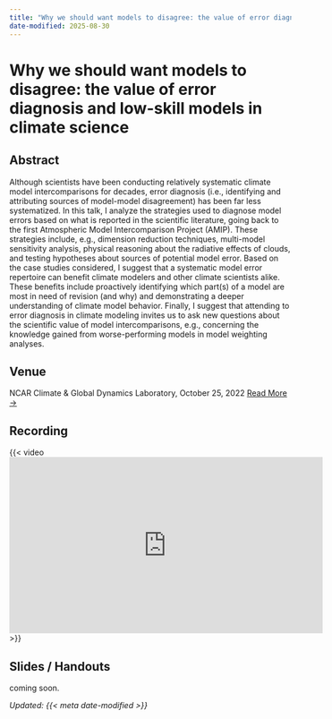```yaml
---
title: "Why we should want models to disagree: the value of error diagnosis and low-skill models in climate science"
date-modified: 2025-08-30
---
```


# Why we should want models to disagree: the value of error diagnosis and low-skill models in climate science

## Abstract
Although scientists have been conducting relatively systematic climate model intercomparisons for decades, error diagnosis (i.e., identifying and attributing sources of model-model disagreement) has been far less systematized. In this talk, I analyze the strategies used to diagnose model errors based on what is reported in the scientific literature, going back to the first Atmospheric Model Intercomparison Project (AMIP). These strategies include, e.g., dimension reduction techniques, multi-model sensitivity analysis, physical reasoning about the radiative effects of clouds, and testing hypotheses about sources of potential model error. Based on the case studies considered, I suggest that a systematic model error repertoire can benefit climate modelers and other climate scientists alike. These benefits include proactively identifying which part(s) of a model are most in need of revision (and why) and demonstrating a deeper understanding of climate model behavior. Finally, I suggest that attending to error diagnosis in climate modeling invites us to ask new questions about the scientific value of model intercomparisons, e.g., concerning the knowledge gained from worse-performing models in model weighting analyses.

## Venue

NCAR Climate & Global Dynamics Laboratory, October 25, 2022 [Read More →](https://www.cgd.ucar.edu/events/seminar/2022/ryan-oloughlin-132905)

## Recording

{{< video <iframe width="560" height="315" src="https://www.youtube.com/embed/Udfvh2jhGaU?si=0ge2z7FFrj-WaPlk" title="YouTube video player" frameborder="0" allow="accelerometer; autoplay; clipboard-write; encrypted-media; gyroscope; picture-in-picture; web-share" referrerpolicy="strict-origin-when-cross-origin" allowfullscreen></iframe> >}}

## Slides / Handouts

coming soon.

*Updated: {{< meta date-modified >}}*

